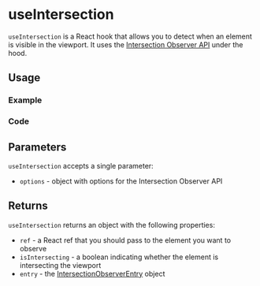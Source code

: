 

<Meta of={allStories} />

# useIntersection

`useIntersection` is a React hook that allows you to detect when an element is visible in the viewport. It uses the [Intersection Observer API](https://developer.mozilla.org/en-US/docs/Web/API/Intersection_Observer_API) under the hood.

## Usage

### Example

<Canvas of={allStories.Usage} />

### Code

<Source of={allStories.Usage} />

## Parameters

`useIntersection` accepts a single parameter:

- `options` - object with options for the Intersection Observer API

## Returns

`useIntersection` returns an object with the following properties:

- `ref` - a React ref that you should pass to the element you want to observe
- `isIntersecting` - a boolean indicating whether the element is intersecting the viewport
- `entry` - the [IntersectionObserverEntry](https://developer.mozilla.org/en-US/docs/Web/API/IntersectionObserverEntry) object
